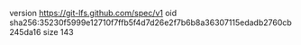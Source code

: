 version https://git-lfs.github.com/spec/v1
oid sha256:35230f5999e12710f7ffb5f4d7d26e2f7b6b8a36307115edadb2760cb245da16
size 143
